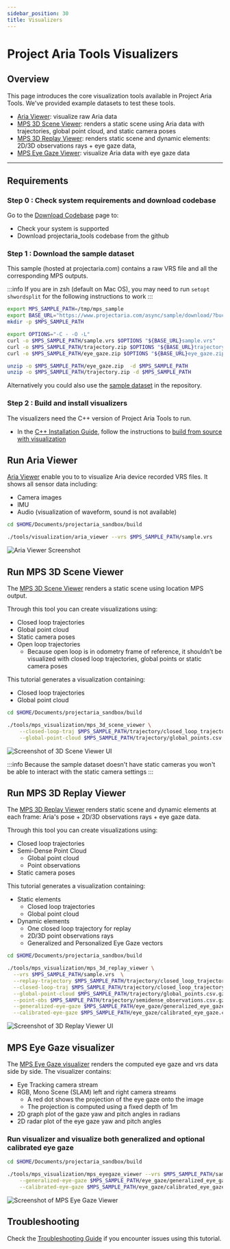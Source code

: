 ```yaml
---
sidebar_position: 30
title: Visualizers
---
```


# Project Aria Tools Visualizers

## Overview
This page introduces the core visualization tools available in Project Aria Tools. We've provided example datasets to test these tools.


* [Aria Viewer](#aria-viewer): visualize raw Aria data
* [MPS 3D Scene Viewer](#mps-static-scene-visualizer): renders a static scene using Aria data with trajectories,
global point cloud, and static camera poses
* [MPS 3D Replay Viewer](#mps-3d-replay-visualizer): renders static scene and dynamic elements: 2D/3D observations rays + eye gaze data,
* [MPS Eye Gaze Viewer](#mps-eye-gaze-visualizer): visualize Aria data with eye gaze data
---

## Requirements

### Step 0 : Check system requirements and download codebase

Go to the [Download Codebase](/docs/data_utilities/installation/download_codebase) page to:
   * Check your system is supported
   * Download projectaria_tools codebase from the github
### Step 1 : Download the sample dataset
This sample (hosted at projectaria.com) contains a raw VRS file and all the corresponding MPS outputs.

:::info
If you are in zsh (default on Mac OS), you may need to run `setopt shwordsplit` for the following instructions to work
:::

```bash
export MPS_SAMPLE_PATH=/tmp/mps_sample
export BASE_URL="https://www.projectaria.com/async/sample/download/?bucket=mps&filename="
mkdir -p $MPS_SAMPLE_PATH

export OPTIONS="-C - -O -L"
curl -o $MPS_SAMPLE_PATH/sample.vrs $OPTIONS "${BASE_URL}sample.vrs"
curl -o $MPS_SAMPLE_PATH/trajectory.zip $OPTIONS "${BASE_URL}trajectory.zip"
curl -o $MPS_SAMPLE_PATH/eye_gaze.zip $OPTIONS "${BASE_URL}eye_gaze.zip"

unzip -o $MPS_SAMPLE_PATH/eye_gaze.zip  -d $MPS_SAMPLE_PATH
unzip -o $MPS_SAMPLE_PATH/trajectory.zip -d $MPS_SAMPLE_PATH
```
Alternatively you could also use the [sample dataset](https://github.com/facebookresearch/projectaria_tools/tree/main/data/mps_sample) in the repository.
### Step 2 : Build and install visualizers

The visualizers need the C++ version of Project Aria Tools to run.

* In the [C++ Installation Guide](/docs/data_utilities/installation/installation_cpp), follow the instructions to [build from source with visualization](/docs/data_utilities/installation/installation_cpp#build-from-source-with-visualization)

<div id="aria-viewer"></div>

## Run Aria Viewer

[Aria Viewer](https://github.com/facebookresearch/projectaria_tools/blob/main/tools/visualization/main.cpp) enable you to to visualize Aria device recorded VRS files. It shows all sensor data including:
* Camera images
* IMU
* Audio (visualization of waveform, sound is not available)

```bash
cd $HOME/Documents/projectaria_sandbox/build

./tools/visualization/aria_viewer --vrs $MPS_SAMPLE_PATH/sample.vrs
```
![Aria Viewer Screenshot](/img/data_utilities/aria-viewer.png)

<div id="mps-static-scene-visualizer"></div>

## Run MPS 3D Scene Viewer

The [MPS 3D Scene Viewer](https://github.com/facebookresearch/projectaria_tools/blob/main/tools/mps_visualization/main_3d_scene_viewer.cpp) renders a static scene using location MPS output.

Through this tool you can create visualizations using:
* Closed loop trajectories
* Global point cloud
* Static camera poses
* Open loop trajectories
   * Because open loop is in odometry frame of reference, it shouldn’t be visualized with closed loop trajectories, global points or static camera poses

This tutorial generates a visualization containing:
* Closed loop trajectories
* Global point cloud

```bash
cd $HOME/Documents/projectaria_sandbox/build

./tools/mps_visualization/mps_3d_scene_viewer \
    --closed-loop-traj $MPS_SAMPLE_PATH/trajectory/closed_loop_trajectory.csv \
    --global-point-cloud $MPS_SAMPLE_PATH/trajectory/global_points.csv.gz
```
![Screenshot of 3D Scene Viewer UI](/img/data_utilities/mps-3d-staticscene-viewer.png)

:::info
Because the sample dataset doesn't have static cameras you won't be able to interact with the static camera settings
:::

<div id="mps-3d-replay-visualizer"></div>

## Run MPS 3D Replay Viewer

The [MPS 3D Replay Viewer](https://github.com/facebookresearch/projectaria_tools/blob/main/tools/mps_visualization/main_3d_replay_viewer.cpp) renders static scene and dynamic elements at each frame: Aria's pose + 2D/3D observations rays + eye gaze data.

Through this tool you can create visualizations using:
* Closed loop trajectories
* Semi-Dense Point Cloud
   * Global point cloud
   * Point observations
* Static camera poses

This tutorial generates a visualization containing:
* Static elements
   * Closed loop trajectories
   * Global point cloud
* Dynamic elements
   * One closed loop trajectory for replay
   * 2D/3D point observations rays
   * Generalized and Personalized Eye Gaze vectors

```bash
cd $HOME/Documents/projectaria_sandbox/build

./tools/mps_visualization/mps_3d_replay_viewer \
  --vrs $MPS_SAMPLE_PATH/sample.vrs  \
  --replay-trajectory $MPS_SAMPLE_PATH/trajectory/closed_loop_trajectory.csv \
  --closed-loop-traj $MPS_SAMPLE_PATH/trajectory/closed_loop_trajectory.csv \
  --global-point-cloud $MPS_SAMPLE_PATH/trajectory/global_points.csv.gz \
  --point-obs $MPS_SAMPLE_PATH/trajectory/semidense_observations.csv.gz \
  --generalized-eye-gaze $MPS_SAMPLE_PATH/eye_gaze/generalized_eye_gaze.csv \
  --calibrated-eye-gaze $MPS_SAMPLE_PATH/eye_gaze/calibrated_eye_gaze.csv
```
![Screenshot of 3D Replay Viewer UI](/img/data_utilities/mps-3d-replay-viewer.png)


<div id="mps-eye-gaze-visualizer"></div>

## MPS Eye Gaze visualizer

The [MPS Eye Gaze visualizer](https://github.com/facebookresearch/projectaria_tools/blob/main/tools/mps_visualization/main_eyegaze.cpp) renders the computed eye gaze and vrs data side by side. The visualizer contains:

* Eye Tracking camera stream
* RGB, Mono Scene (SLAM) left and right camera streams
   * A red dot shows the projection of the eye gaze onto the image
   * The projection is computed using a fixed depth of 1m
* 2D graph plot of the gaze yaw and pitch angles in radians
* 2D radar plot of the eye gaze yaw and pitch angles

### Run visualizer and visualize both generalized and optional calibrated eye gaze
```bash
cd $HOME/Documents/projectaria_sandbox/build

./tools/mps_visualization/mps_eyegaze_viewer --vrs $MPS_SAMPLE_PATH/sample.vrs \
    --generalized-eye-gaze $MPS_SAMPLE_PATH/eye_gaze/generalized_eye_gaze.csv \
    --calibrated-eye-gaze $MPS_SAMPLE_PATH/eye_gaze/calibrated_eye_gaze.csv
```

![Screenshot of MPS Eye Gaze Viewer](/img/data_utilities/mps-eyegaze-viewer.png)

## Troubleshooting

Check the [Troubleshooting Guide](/docs/data_utilities/installation/troubleshooting) if you encounter issues using this tutorial.
